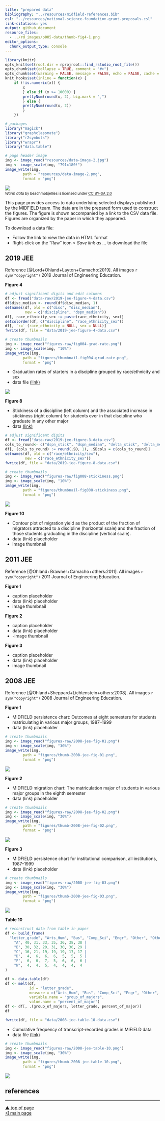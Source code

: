 ```yaml
---
title: "prepared data"
bibliography: "../resources/midfield-references.bib"
csl: "../resources/national-science-foundation-grant-proposals.csl"
link-citations: yes
output: github_document
resource_files:
  - ../rd_images/p005-data/thumb-fig4-1.png
editor_options: 
  chunk_output_type: console
---
```


```r
library(knitr)
opts_knit$set(root.dir = rprojroot::find_rstudio_root_file())
opts_chunk$set(collapse = TRUE, comment = "#>")
opts_chunk$set(warning = FALSE, message = FALSE, echo = FALSE, cache = FALSE) 
knit_hooks$set(inline = function(x) {
	if (!is.numeric(x)) { 
		x 
		} else if (x >= 10000) { 
		prettyNum(round(x, 2), big.mark = ",")
		} else {
		prettyNum(round(x, 2))
		}
	})
```

```r
# packages
library("magick")
library("graphclassmate")
library("r2symbols")
library("wrapr")
library("data.table")
```

```r
# page header image
img <- image_read("resources/data-image-2.jpg")
img <- image_scale(img, "791x180!")
image_write(img,
        path = "resources/data-image-2.png",
        format = "png")
```

![](../resources/data-image-2.png)
<small>
<br>
<i>Warm data</i> by beachmobjellies is licensed under <a href="https://creativecommons.org/licenses/by-sa/2.0/legalcode">CC BY-SA 2.0</a>
<br>
</small>

This page provides access to data underlying selected displays published by the MIDFIELD team. The data are in the prepared form used to construct the figures. The figure is shown accompanied by a link to the CSV data file. Figures are organized by the paper in which they appeared. 

To download a data file: 

- Follow the link to view the data in HTML format 
- Right-click on the "Raw" icon > *Save link as ...* to download the file 





## 2019 JEE

Reference [@Lord+Ohland+Layton+Camacho:2019]. All images `r sym("copyright")` 2019 Journal of Engineering Education. 

**Figure 4**

```r
# adjust significant digits and edit columns
df <- fread("data-raw/2019-jee-figure-4-data.csv")
df$disc_median <- round(df$disc_median, 1)
setnames(df, old = c("disc", "disc_median"), 
         new = c("discipline", "dspn_median"))
df[, race_ethnicity_sex := paste(race_ethnicity, sex)]
setcolorder(df, c("discipline", "race_ethnicity_sex"))
df[, `:=` (race_ethnicity = NULL, sex = NULL)]
fwrite(df, file = "data/2019-jee-figure-4-data.csv")
```

```r
# create thumbnails
img <- image_read("figures-raw/fig004-grad-rate.png")
img <- image_scale(img, "10%")
image_write(img,
        path = "figures/thumbnail-fig004-grad-rate.png",
        format = "png")
```

- Graduation rates of starters in a discipline grouped by race/ethnicity and sex 
- data file [(link)](../data/2019-jee-figure-4-data.csv) 

![](../figures/thumbnail-fig004-grad-rate.png)




**Figure 8**

- Stickiness of a discipline (left column) and the associated increase in stickiness (right column) for students ever in that discipline who graduate in any other major 
- data [(link)](../data/2019-jee-figure-8-data.csv) 

```r
# adjust significant digits 
df <- fread("data-raw/2019-jee-figure-8-data.csv")
cols_to_round<- c("dspn_stick", "dspn_median", "delta_stick", "delta_median")
df[, (cols_to_round) := round(.SD, 1), .SDcols = c(cols_to_round)]
setnames(df, old = c("race/ethnicity/sex"), 
         new = c("race_ethnicity_sex"))
fwrite(df, file = "data/2019-jee-figure-8-data.csv")
```

```r
# create thumbnails
img <- image_read("figures-raw/fig008-stickiness.png")
img <- image_scale(img, "10%")
image_write(img,
        path = "figures/thumbnail-fig008-stickiness.png",
        format = "png")
```

![](../figures/thumbnail-fig008-stickiness.png)


**Figure 10**

- Contour plot of migration yield as the product of the fraction of migrators attracted to a discipline (horizontal scale) and the fraction of those students graduating in the discipline (vertical scale).
- data (link) placeholder
- image thumbnail





## 2011 JEE

Reference [@Ohland+Brawner+Camacho+others:2011]. All images `r sym("copyright")` 2011 Journal of Engineering Education. 

**Figure 1**

- caption placeholder
- data (link) placeholder
- image thumbnail

**Figure 2**

- caption placeholder
- data (link) placeholder
- -image thumbnail

**Figure 3**

- caption placeholder
- data (link) placeholder
- image thumbnail









## 2008 JEE

Reference [@Ohland+Sheppard+Lichtenstein+others:2008]. All images `r sym("copyright")` 2008 Journal of Engineering Education. 

**Figure 1**

- MIDFIELD persistence chart: Outcomes at eight semesters for students matriculating in various major groups, 1987--1999
- data (link) placeholder

```r
# create thumbnails
img <- image_read("figures-raw/2008-jee-fig-01.png")
img <- image_scale(img, "30%")
image_write(img,
        path = "figures/thumb-2008-jee-fig-01.png",
        format = "png")
```

![](../figures/thumb-2008-jee-fig-01.png)

**Figure 2**

- MIDFIELD migration chart: The matriculation major of students in various major groups in the eighth semester
- data (link) placeholder

```r
# create thumbnails
img <- image_read("figures-raw/2008-jee-fig-02.png")
img <- image_scale(img, "30%")
image_write(img,
        path = "figures/thumb-2008-jee-fig-02.png",
        format = "png")
```

![](../figures/thumb-2008-jee-fig-02.png)

**Figure 3**

- MIDFIELD persistence chart for institutional comparison, all institutions, 1987--1999
- data (link) placeholder

```r
# create thumbnails
img <- image_read("figures-raw/2008-jee-fig-03.png")
img <- image_scale(img, "30%")
image_write(img,
        path = "figures/thumb-2008-jee-fig-03.png",
        format = "png")
```

![](../figures/thumb-2008-jee-fig-03.png)


**Table 10**

```r
# reconstruct data from table in paper
df <- build_frame(
  "letter_grade", "Arts_Hum", "Bus", "Comp_Sci", "Engr", "Other", "Other_STM", "Soc_Sci" | 
    "A", 40, 31, 33, 35, 36, 38, 38 |
    "B", 30, 32, 29, 31, 30, 30, 29 |
    "C", 16, 21, 19, 19, 19, 17, 17 |
    "D",  4,  6,  6,  6,  5,  5,  5 |
    "F",  6,  6,  7,  5,  6,  6,  6 |
    "W",  4,  4,  5,  4,  4,  4,  4 
)

df <- data.table(df)
df <- melt(df, 
           id = "letter_grade", 
           measure = c("Arts_Hum", "Bus", "Comp_Sci", "Engr", "Other", "Other_STM", "Soc_Sci"), 
           variable.name = "group_of_majors", 
           value.name = "percent_of_major")
df <- df[, .(group_of_majors, letter_grade, percent_of_major)]
df

fwrite(df, file = "data/2008-jee-table-10-data.csv")
```

- Cumulative frequency of transcript-recorded grades in MIFIELD data
- data file [(link)](../data/2008-jee-table-10-data.csv) 

```r
# create thumbnails
img <- image_read("figures-raw/2008-jee-table-10.png")
img <- image_scale(img, "30%")
image_write(img,
        path = "figures/thumb-2008-jee-table-10.png",
        format = "png")
```

![](../figures/thumb-2008-jee-table-10.png)









## references

<div id="refs"></div>



***
<a href="#top">&#9650; top of page</a>    
[&#9665; main page](../README.md)
